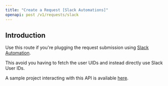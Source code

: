 ```yaml
---
title: "Create a Request [Slack Automations]"
openapi: post /v1/requests/slack
---
```


## Introduction

Use this route if you're plugging the request submission using [Slack Automation](https://api.slack.com/automations).

This avoid you having to fetch the user UIDs and instead directly use Slack User IDs.

A sample project interacting with this API is available [here](https://github.com/siitapp/slack-automation-sample).
